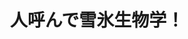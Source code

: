 ﻿---
title: "人呼んで雪氷生物学！"
category: "生命理工学院"
vol: "33"
interviewee: "幸島 司郎 "
url: ""
tags: []
pdf: "33-3.pdf"
career: ""
preface: "氷河は神秘的なものである。この記事では氷河に起きている現象を科学的に説明している。"
---
